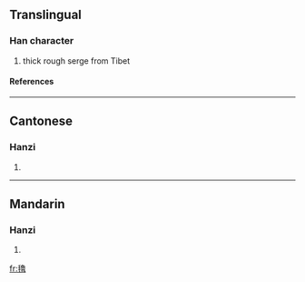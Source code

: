{{see|氇}}

==Translingual==
===Han character===
{{Han char|rn=82|rad=毛|as=15|sn=19|four=2771<sub>6</sub>|canj=竹山弓田日 (HUNWA)}}
# thick rough serge from Tibet
====References====
{{Han ref|kx=0597.040|dkj=17009|dj=0988.210|hdz=32008.080|uh=6C0C|ud=27660|bh=F25B|bd=62043}}

----
==Cantonese==
===Hanzi===
{{yue-hanzi|jyut=|y=lou5}}
# {{defn|Cantonese}}

----
==Mandarin==
===Hanzi===
{{cmn-hanzi|sim=氇|pin=[[luó]] ([[luo2]])|wg=lo<sup>2</sup>}}
# {{defn|Mandarin}}

[[fr:氌]]